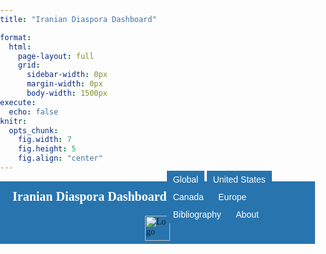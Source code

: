 ```yaml
---
title: "Iranian Diaspora Dashboard"

format:
  html:
    page-layout: full
    grid:
      sidebar-width: 0px
      margin-width: 0px
      body-width: 1500px
execute:
  echo: false
knitr:
  opts_chunk:
    fig.width: 7
    fig.height: 5
    fig.align: "center"
---
```


<style>
/* Import Montserrat Font */
@import url('https://fonts.googleapis.com/css2?family=Montserrat:ital,wght@0,100..900;1,100..900&display=swap');

/* Global Font Styling */
html, body {
  font-family: "Montserrat", serif;
  margin: 0;
  padding: 0;
}

/* Header Container */
.header-container {
  background-color: #2774AE;
  width: 100%;
  box-sizing: border-box;
  position: relative;
}

/* Compact Header with Combined Navigation */
.header {
  display: flex;
  justify-content: space-between;
  align-items: center;
  padding: 5px 20px;
  height: 50px;
  background-color: #2774AE;
  width: 100%;
  box-sizing: border-box;
}

/* Title Styling */
.header-title {
  color: white;
  font-size: 20px;
  font-weight: bold;
  text-decoration: none;
  white-space: nowrap;
}

/* Navigation Bar */
.navbar {
  border: none;
  box-shadow: none;
  margin: 0;
  padding: 0;
}

/* Tab Button Reset - Complete border removal */
.navbar .tab-button {
  border: none !important;
  background-color: #2774AE;
  color: white;
  padding: 6px 10px;
  font-size: 14px;
  cursor: pointer;
  transition: all 0.3s ease;
  margin: 0;
  border-radius: 0;
  outline: none !important;
  box-shadow: none !important;
  position: relative; /* For pseudo-element positioning */
}

/* Active Tab - Using pseudo-element for underline */
.navbar .tab-button.active {
  background-color: #4a8bc9;
  font-weight: bold;
  position: relative;
}

/* Create bottom border with pseudo-element instead */
.navbar .tab-button.active::after {
  content: "";
  position: absolute;
  bottom: 0;
  left: 0;
  width: 100%;
  height: 2px;
  background-color: white;
}

/* Hover Effect */
.navbar .tab-button:hover {
  background-color: #5fa4e0;
  color: white;
}

/* Footer Styling */
.footer {
  display: flex;
  justify-content: center;
  align-items: center;
  background-color: #2774AE;
  color: white;
  padding: 5px 20px;
  width: 100%;
  height: 50px;
  box-sizing: border-box;
  border: none;
}

/* Footer Logo Container */
.footer-left {
  display: flex;
  justify-content: center;
  align-items: center;
  width: 100%;
}

/* Footer Logo */
.footer-logo {
  max-height: 40px;
  height: auto;
}

/* Footer Text */
.footer-text {
  color: white;
  font-size: 14px;
}

/* Footer Links */
.footer-links {
  display: flex;
  gap: 15px;
}

/* Footer Link Styles */
.footer-link {
  color: white;
  text-decoration: none;
  font-size: 14px;
  transition: all 0.3s ease;
}

.footer-link:hover {
  color: #e0e0e0;
  text-decoration: underline;
}

/* Dropdown Menu */
.dropdown-menu {
  display: none;
  position: absolute;
  top: 100%;
  left: 0;
  background-color: white;
  box-shadow: 0px 4px 6px rgba(0, 0, 0, 0.1);
  border-radius: 5px;
  z-index: 1000;
  width: 200px;
}

/* Show Dropdown on Hover */
.tab-button:hover .dropdown-menu {
  display: block;
}

/* Tab Content */
.tab-content {
  display: none;
  background-color: #FAFAFA !important;
  padding: 15px 40px 40px 40px;
  text-align: center;
  font-size: 20px;
  color: #333;
  margin-top: 0;
}

/* Show Active Tab */
.tab-content.active {
  display: block;
}

/* Submenu */
.submenu {
  position: absolute;
  width: 100%;
  background-color: #2774AE;
  padding: 1px 10px; /* Reduced vertical padding further */
  z-index: 100;
  text-align: center;
  visibility: visible;
  opacity: 1;
  transition: opacity 0.3s ease-in-out;
  box-shadow: 0 2px 4px rgba(0,0,0,0.1);
  box-sizing: border-box;
}

/* Submenu Wrapper */
.submenu-wrapper {
  max-width: 100%;
  margin: 0 auto;
  display: flex;
  justify-content: center;
}

/* Sub-Tabs */
.sub-tab {
  border: none !important;
  background-color: #2774AE;
  color: white;
  padding: 3px 10px;
  font-size: 12px;
  cursor: pointer;
  margin: 0;
  outline: none !important;
  box-shadow: none !important;
  position: relative;
  line-height: 1.2;
}

.sub-tab.active {
  background-color: #4a8bc9;
  font-weight: bold;
  position: relative;
}

.sub-tab.active::after {
  content: "";
  position: absolute;
  bottom: 0;
  left: 0;
  width: 100%;
  height: 2px;
  background-color: white;
}

/* Hover Sub-Tab */
.sub-tab:hover {
  background-color: #5fa4e0;
  color: white;
}

/* Responsive Styling */
@media (max-width: 768px) {
  .header {
    flex-direction: column;
    height: auto;
    padding: 5px;
  }

  .navbar {
    margin-top: 5px;
    flex-wrap: wrap;
    justify-content: center;
  }

  .header-title {
    margin-bottom: 5px;
  }

  .footer {
    flex-direction: column;
    height: auto;
    padding: 10px 20px;
  }

  .footer-links {
    margin-top: 10px;
  }
}

#about.tab-content {
  font-size: 1em;
}
</style>


```{=html}
<!-- Header Container -->
<div class="header-container">
  <!-- Combined Header with Title and Navigation -->
  <div class="header">
    <a href="/" class="header-title">Iranian Diaspora Dashboard</a>
    
    <!-- Main Navigation Bar -->
    <nav class="navbar">
      <button class="tab-button" onclick="showTab('global', this)">Global</button>
      <button class="tab-button" onclick="showTab('united-states', this)">United States</button>
      <button class="tab-button" onclick="showTab('canada', this)">Canada</button>
      <button class="tab-button" onclick="showTab('europe', this)">Europe</button>
      <button class="tab-button" onclick="showTab('bibliography', this)">Bibliography</button>
      <button class="tab-button" onclick="showTab('about', this)">About</button>
    </nav>
  </div>

  <!-- United States Submenu - Now with matching width -->
<div id="united-states-submenu" class="submenu" style="display: none;">
  <div class="submenu-wrapper">
    <button class="tab-button sub-tab" data-tab="population" onclick="showSubTab('population', this)">Defining the Population</button>
    <button class="tab-button sub-tab" data-tab="immigration" onclick="showSubTab('immigration', this)">Immigration & Citizenship</button>
    <button class="tab-button sub-tab" data-tab="marriage" onclick="showSubTab('marriage', this)">Marriage</button>
    <button class="tab-button sub-tab" data-tab="education" onclick="showSubTab('education', this)">Education</button>
    <button class="tab-button sub-tab" data-tab="work" onclick="showSubTab('work', this)">Work</button>
  </div>
</div>

<!-- Tab Content Below Header -->
<div id="canada" class="tab-content">
  <h2>Coming Soon</h2>
  <p>This section is under construction. Stay tuned!</p>
</div>

<!-- Europe Content -->
<div id="europe" class="tab-content">
    <h2>Coming Soon</h2>
    <p>This section is under construction. Stay tuned!</p>
</div>


</div>
```

<!-- Global -->
<div id="global" class="tab-content">
  <iframe 
    src="https://idd-ucla.shinyapps.io/page_6_grid_app/"
    width="100%" 
    style="border: none; height: 850px;"
    id="embedded-app">
  </iframe>
</div>

<div id="population" class="tab-content"> 
  <iframe 
    src="https://idd-ucla.shinyapps.io/page_1_grid_app/" 
    width="100%" 
    style="border: none; height: 850px;"
    id="embedded-app">
  </iframe>
</div>


<div id="immigration" class="tab-content">
  <iframe 
    src="https://idd-ucla.shinyapps.io/page_2_grid_app/" 
    width="100%" 
    style="border: none; height: 850px;"
    id="embedded-app">
  </iframe>
</div>

<div id="marriage" class="tab-content">
  <iframe 
    src="https://idd-ucla.shinyapps.io/page_3_grid_app"
    width="100%" 
    style="border: none; height: 850px;"
    id="embedded-app">
  </iframe>
</div>

<div id="education" class="tab-content">
  <iframe 
    src="https://idd-ucla.shinyapps.io/page_4_grid_app/"
    width="100%" 
    style="border: none; height: 850px;"
    id="embedded-app">
  </iframe>
</div>

<div id="work" class="tab-content">
  <iframe 
    src="https://idd-ucla.shinyapps.io/page_5_grid_app/"
    width="100%" 
    style="border: none; height: 850px;"
    id="embedded-app">
  </iframe>
</div>

<!-- About -->
<div id="about" class="tab-content" style="position: relative; font-size: 1em; min-height: 300px;">
  <div style="position: absolute; top: 50%; left: 50%; transform: translate(-50%, -50%); width: 70%;">
  The Iranian Diaspora Dashboard is a part of the Iranian Diaspora project funded by the Ebrahimi Program on Iranian Diaspora in Global Perspective, housed at the UCLA Center for Near Eastern Studies (CNES). It was created by Roxanne Corbeil, Kevan Harris, and Gilad Wenig. For any inquiries or assistance, please contact <a href='mailto:cnes@international.ucla.edu'>cnes@international.ucla.edu</a>.
  </div>
</div>


<!-- Bibliography -->
<div id="bibliography" class="tab-content">
#
# <span style="text-align: center; display: block; font-size: 20px;">An International Bibliography of the Iranian Diaspora<br>Compiled by H.E. Chehabi and Amir Sayadabdi</span>

<iframe 
  src="https://idd-ucla.shinyapps.io/idd_bib/" 
  width="100%" 
  height="600" 
  style="border: none;"
  sandbox="allow-scripts allow-same-origin allow-forms allow-popups">
</iframe>

</div>

<footer class="footer">
  <a href="https://www.international.ucla.edu/cnes/home" target="_blank" rel="noopener">
    <img src="CNES_logo.png" alt="Logo" style="height: 40px;">
  </a>
</footer>

<script>
document.addEventListener("DOMContentLoaded", function () {
    // Default: Activate the Global main tab
    let globalTab = document.querySelector(".tab-button:first-child");
    if (globalTab) {
        globalTab.classList.add("active");
    }
    // Default: Show "Global" tab content
    let globalContent = document.getElementById("global");
    if (globalContent) {
        globalContent.classList.add("active");
        globalContent.style.display = "block";
    }

    // Hide all submenus by default
    document.querySelectorAll('.submenu').forEach(menu => {
        menu.style.display = "none";
    });
});
function showTab(tabName, element) {
    // Deactivate all main tabs
    document.querySelectorAll('.tab-button:not(.sub-tab)').forEach(button => {
        button.classList.remove("active");
    });

    // Activate the clicked main tab
    if (element) {
        element.classList.add("active");
    }

    // Hide all tab content
    document.querySelectorAll('.tab-content').forEach(tab => {
        tab.classList.remove("active");
        tab.style.display = 'none';
    });

    // Show the selected tab content
    let selectedTab = document.getElementById(tabName);
    if (selectedTab) {
        selectedTab.classList.add("active");
        selectedTab.style.display = "block";
    }

    // Hide all submenus by default
    document.querySelectorAll('.submenu').forEach(menu => {
        menu.style.display = "none";
    });

    // Show the United States submenu ONLY when clicking "United States"
    let unitedStatesSubmenu = document.getElementById("united-states-submenu");
    if (tabName === "united-states") {
        unitedStatesSubmenu.style.display = "block";

        // Auto-select "Defining the Population" sub-tab when selecting United States
        let definingPopulationTab = document.querySelector(".sub-tab[data-tab='population']");
        if (definingPopulationTab) {
            definingPopulationTab.classList.add("active");
            showSubTab("population", definingPopulationTab);
        }
    } else {
        // Remove active styles from all sub-tabs when leaving United States
        document.querySelectorAll(".sub-tab").forEach(subtab => {
            subtab.classList.remove("active");
        });
    }
}
function showSubTab(subTabId, element) {
    // Deactivate all sub-tabs
    document.querySelectorAll(".sub-tab").forEach(tab => {
        tab.classList.remove("active");
    });

    // Activate the clicked sub-tab
    if (element) {
        element.classList.add("active");
    }

    // Hide all sub-tab content
    document.querySelectorAll('.tab-content').forEach(tab => {
        tab.classList.remove("active");
        tab.style.display = 'none';
    });

    // Show the selected sub-tab content
    let subTabContent = document.getElementById(subTabId);
    if (subTabContent) {
        subTabContent.classList.add("active");
        subTabContent.style.display = "block";
    }
}
</script>
</script>